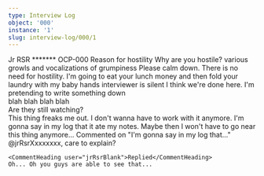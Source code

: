 ```yaml
---
type: Interview Log
object: '000'
instance: '1'
slug: interview-log/000/1
---
```



<InterviewLog item={item} alwaysOpenOnSlug={frontmatter.slug}>
    <Fragment slot="interviewerName">Jr RSR <Redacted>*******</Redacted></Fragment>
    <Fragment slot="subjectName">OCP-000</Fragment>
    <Fragment slot="topic">Reason for hostility</Fragment>
    <Fragment slot="body">
        <InterviewSpokenLine member={interviewer}>Why are you hostile?</InterviewSpokenLine>
        <InterviewSpeakerless>various growls and vocalizations of grumpiness</InterviewSpeakerless>
        <InterviewSpokenLine member={interviewer}>Please calm down. There is no need for hostility.</InterviewSpokenLine>
        <InterviewSpokenLine member={subject}><Redacted>I'm going to eat your lunch money and then fold your laundry with my baby hands</Redacted></InterviewSpokenLine>
        <InterviewSpeakerless>interviewer is silent</InterviewSpeakerless>
        <InterviewSpokenLine member={interviewer}>I think we're done here.</InterviewSpokenLine>
    </Fragment>
    <Fragment slot="notes">
        I'm pretending to write something down
        <br/>
        blah blah blah blah
        <br/>
        Are they still watching?
        <br/>
        This <Redacted>thing</Redacted> freaks me out. I don't wanna have to work with it anymore.
        I'm gonna say in my log that it ate my notes. Maybe then I won't have to go near this thing anymore...
    </Fragment>
</InterviewLog>
<Comment>
    <CommentHeading user="drLastname">Commented on "I'm gonna say in my log that..."</CommentHeading>
    <AnchorTooltip href="#interview-log-000-1">@jrRsr<Redacted>Xxxxxxxx</Redacted></AnchorTooltip>, care to explain?

    <CommentHeading user="jrRsrBlank">Replied</CommentHeading>
    Oh... Oh you guys are able to see that...
</Comment>
